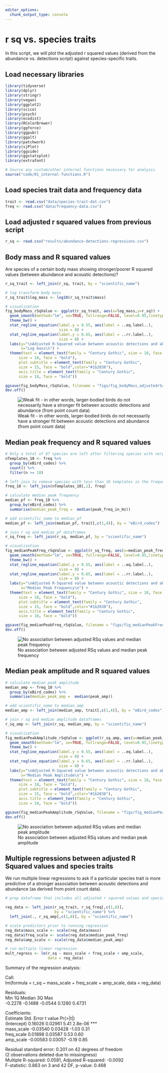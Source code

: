 ```yaml
---
editor_options: 
  chunk_output_type: console
---
```


# r sq vs. species traits  

In this script, we will plot the adjusted r squared values (derived from the abundance vs. detections script) against species-specific traits.  

## Load necessary libraries
```r
library(tidyverse)
library(dplyr)
library(stringr)
library(vegan)
library(ggplot2)
library(scico)
library(psych)
library(ecodist)
library(RColorBrewer)
library(ggforce)
library(ggpubr)
library(ggalt)
library(patchwork)
library(sjPlot)
library(ggside)
library(ggstatsplot)
library(extrafont)

# Source any custom/other internal functions necessary for analysis
source("code/01_internal-functions.R")
```

## Load species trait data and frequency data
```r
trait <- read.csv("data/species-trait-dat.csv")
freq <- read.csv("data/frequency-data.csv")
```

## Load adjusted r squared values from previous script  
```r
r_sq <- read.csv("results/abundance-detections-regressions.csv")
```

## Body mass and R squared values 

Are species of a certain body mass showing stronger/poorer R squared values (between abundance and acoustic detections)?
```r
r_sq_trait <- left_join(r_sq, trait, by = "scientific_name")

# log transform body mass
r_sq_trait$log_mass <- log10(r_sq_trait$mass)

# visualization
fig_bodyMass_rSqValue <- ggplot(r_sq_trait, aes(x=log_mass,y=r_sq)) +  geom_point(shape = 21, colour = "black", fill = "white", size = 2, stroke = 1)+ 
  geom_smooth(method="lm", se=TRUE, fullrange=FALSE, level=0.95,linetype="solid") +  
  theme_bw() +
  stat_regline_equation(label.y = 0.55, aes(label = ..eq.label..),
                        size = 8) +
  stat_regline_equation(label.y = 0.65, aes(label = ..rr.label..),
                        size = 8) +
  labs(y="\nAdjusted R-Squared value between acoustic detections and abundance (point-counts)", 
       x="Log mass\n") +
  theme(text = element_text(family = "Century Gothic", size = 18, face = "bold"),plot.title = element_text(family = "Century Gothic",
      size = 18, face = "bold"),
      plot.subtitle = element_text(family = "Century Gothic", 
      size = 15, face = "bold",color="#1b2838"),
      axis.title = element_text(family = "Century Gothic",
      size = 18, face = "bold"))

ggsave(fig_bodyMass_rSqValue, filename = "figs/fig_bodyMass_adjustedrSq.png", width = 14, height = 16, device = png(), units = "in", dpi = 300)
dev.off() 
```

![Weak fit - in other words, larger-bodied birds do not necessarily have a stronger fit between acoustic detections and abundance (from point count data)](figs/fig_bodyMass_adjustedrSq.png)  

## Median peak frequency and R squared values  

```r
# Only a total of 87 species are left after filtering species with very few templates
nTemplates_10 <- freq %>%
  group_by(eBird_codes) %>%
  count() %>%
  filter(n >= 10)

# left-join to remove species with less than 10 templates in the frequency dataset
freq_10 <- left_join(nTemplates_10[,1], freq)

# calculate median peak frequency
median_pf <- freq_10 %>%
  group_by(eBird_codes) %>%
  summarise(median_peak_freq =  median(peak_freq_in_Hz))

# add scientific_name to median_pf
median_pf <- left_join(median_pf, trait[,c(1,4)], by = "eBird_codes")

# join r sq and median pf dataframes
r_sq_freq <- left_join(r_sq, median_pf, by = "scientific_name")

# visualization
fig_medianPeakFreq_rSqValue <- ggplot(r_sq_freq, aes(x=median_peak_freq,y=r_sq)) +  geom_point(shape = 21, colour = "black", fill = "white", size = 2, stroke = 1)+ 
  geom_smooth(method="lm", se=TRUE, fullrange=FALSE, level=0.95,linetype="solid") +  
  theme_bw() +
  stat_regline_equation(label.y = 0.55, aes(label = ..eq.label..),
                        size = 8) +
  stat_regline_equation(label.y = 0.65, aes(label = ..rr.label..),
                        size = 8) +
  labs(y="\nAdjusted R-Squared value between acoustic detections and abundance (point-counts)", 
       x="Median Peak Frequency\n") +
  theme(text = element_text(family = "Century Gothic", size = 18, face = "bold"),plot.title = element_text(family = "Century Gothic",
      size = 18, face = "bold"),
      plot.subtitle = element_text(family = "Century Gothic", 
      size = 15, face = "bold",color="#1b2838"),
      axis.title = element_text(family = "Century Gothic",
      size = 18, face = "bold"))

ggsave(fig_medianPeakFreq_rSqValue, filename = "figs/fig_medianPeakFrequency_adjustedrSq.png", width = 14, height = 16, device = png(), units = "in", dpi = 300)
dev.off() 
```

![No association between adjusted RSq values and median peak frequency](figs/fig_medianPeakFrequency_adjustedrSq.png)  

## Median peak amplitude and R squared values

```r
# calculate median peak amplitude
median_amp <- freq_10 %>%
  group_by(eBird_codes) %>%
  summarise(median_peak_amp =  median(peak_amp))

# add scientific_name to median_amp
median_amp <- left_join(median_amp, trait[,c(1,4)], by = "eBird_codes")

# join r sq and median amplitude dataframes
r_sq_amp <- left_join(r_sq, median_amp, by = "scientific_name")

# visualization
fig_medianPeakAmplitude_rSqValue <- ggplot(r_sq_amp, aes(x=median_peak_amp,y=r_sq)) +  geom_point(shape = 21, colour = "black", fill = "white", size = 2, stroke = 1)+ 
  geom_smooth(method="lm", se=TRUE, fullrange=FALSE, level=0.95,linetype="solid") +  
  theme_bw() +
  stat_regline_equation(label.y = 0.55, aes(label = ..eq.label..),
                        size = 8) +
  stat_regline_equation(label.y = 0.65, aes(label = ..rr.label..),
                        size = 8) +
  labs(y="\nAdjusted R-Squared value between acoustic detections and abundance (point-counts)", 
       x="Median Peak Amplitude\n") +
  theme(text = element_text(family = "Century Gothic", size = 18, face = "bold"),plot.title = element_text(family = "Century Gothic",
      size = 18, face = "bold"),
      plot.subtitle = element_text(family = "Century Gothic", 
      size = 15, face = "bold",color="#1b2838"),
      axis.title = element_text(family = "Century Gothic",
      size = 18, face = "bold"))

ggsave(fig_medianPeakAmplitude_rSqValue, filename = "figs/fig_medianPeakAmplitude_adjustedrSq.png", width = 14, height = 16, device = png(), units = "in", dpi = 300)
dev.off() 
```

![No association between adjusted RSq values and median peak amplitude](figs/fig_medianPeakAmplitude_adjustedrSq.png)  

## Multiple regressions between adjusted R Squared values and species traits  

We run multiple linear regressions to ask if a particular species trait is more predictive of a stronger association between acoustic detections and abundance (as derived from point count data).  

```r
# prep dataframe that includes all adjusted r squared values and species traits

reg_data <- left_join(r_sq_trait, r_sq_freq[,c(1,8)], 
                      by = "scientific_name") %>%
  left_join(., r_sq_amp[,c(1,8)], by = "scientific_name")

# scale predictors prior to running regression
reg_data$mass_scale <- scale(reg_data$mass)
reg_data$freq_scale <- scale(reg_data$median_peak_freq)
reg_data$amp_scale <- scale(reg_data$median_peak_amp)

# run multiple linear regression
mult_regress <- lm(r_sq ~ mass_scale + freq_scale + amp_scale,
                   data = reg_data)
```

Summary of the regression analysis:  

Call:  
lm(formula = r_sq ~ mass_scale + freq_scale + amp_scale, data = reg_data)  

Residuals:  
    Min      1Q  Median      3Q     Max     
-0.2278 -0.1488 -0.0544  0.1280  0.4731   

Coefficients:  
            Estimate Std. Error t value Pr(>|t|)      
(Intercept)  0.16026    0.02961    5.41  2.8e-06 ***  
mass_scale  -0.03540    0.03428   -1.03     0.31      
freq_scale   0.01898    0.03587    0.53     0.60      
amp_scale   -0.00583    0.03057   -0.19     0.85      

Residual standard error: 0.201 on 42 degrees of freedom  
  (2 observations deleted due to missingness)  
Multiple R-squared:  0.0581,	Adjusted R-squared:  -0.0092     
F-statistic: 0.863 on 3 and 42 DF,  p-value: 0.468  

